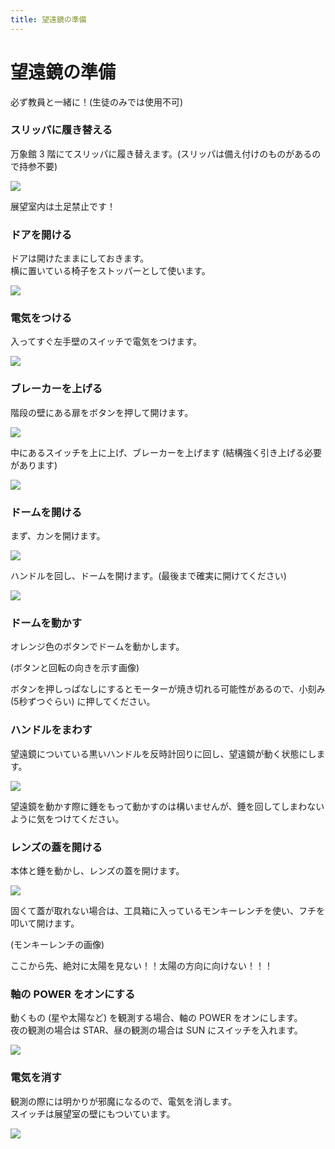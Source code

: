 ```yaml
---
title: 望遠鏡の準備
---
```



# 望遠鏡の準備

<Callout type="error">必ず教員と一緒に！(生徒のみでは使用不可)</Callout>

<Steps>

### スリッパに履き替える

万象館 3 階にてスリッパに履き替えます。(スリッパは備え付けのものがあるので持参不要)

![](/slipper.webp)

<Callout type="warning">
  展望室内は土足禁止です！
</Callout>

### ドアを開ける

ドアは開けたままにしておきます。<br />
横に置いている椅子をストッパーとして使います。

![](/door.webp)

### 電気をつける

入ってすぐ左手壁のスイッチで電気をつけます。

![](/light_sw1.webp)

### ブレーカーを上げる

階段の壁にある扉をボタンを押して開けます。

![](/breaker.webp)

中にあるスイッチを上に上げ、ブレーカーを上げます (結構強く引き上げる必要があります)

![](/breaker_on.webp)

### ドームを開ける

まず、カンを開けます。

![](/dome_kan.webp)

ハンドルを回し、ドームを開けます。(最後まで確実に開けてください)

![](/dome_handle.webp)

### ドームを動かす

オレンジ色のボタンでドームを動かします。

(ボタンと回転の向きを示す画像)

<Callout type="info">
  ボタンを押しっぱなしにするとモーターが焼き切れる可能性があるので、小刻み
  (5秒ずつぐらい) に押してください。
</Callout>

### ハンドルをまわす

望遠鏡についている黒いハンドルを反時計回りに回し、望遠鏡が動く状態にします。

![](/ts_handle.webp)

<Callout type="warning">
  望遠鏡を動かす際に錘をもって動かすのは構いませんが、錘を回してしまわないように気をつけてください。
</Callout>

### レンズの蓋を開ける

本体と錘を動かし、レンズの蓋を開けます。

![](/ts_cap1.webp)

固くて蓋が取れない場合は、工具箱に入っているモンキーレンチを使い、フチを叩いて開けます。

(モンキーレンチの画像)

<Callout type="error">
  ここから先、絶対に太陽を見ない！！太陽の方向に向けない！！！
</Callout>

### 軸の POWER をオンにする

動くもの (星や太陽など) を観測する場合、軸の POWER をオンにします。<br />
夜の観測の場合は STAR、昼の観測の場合は SUN にスイッチを入れます。

![](/ts_sw.webp)

### 電気を消す

観測の際には明かりが邪魔になるので、電気を消します。<br />
スイッチは展望室の壁にもついています。

![](/light_sw2.webp)

</Steps>
